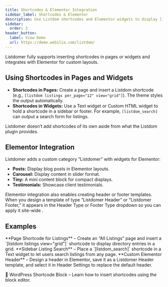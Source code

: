 ```yaml
---
title: Shortcodes & Elementor Integration
sidebar_label: Shortcodes & Elementor
description: Use Listdom shortcodes and Elementor widgets to display listings and design headers or footers.
sidebar:
  order: 3
header_button:
  label: View Demo
  url: https://demo.webilia.com/listdom/
---
```


Listdomer fully supports inserting shortcodes in pages or widgets and integrates with Elementor for custom layouts.

## Using Shortcodes in Pages and Widgets

- **Shortcodes in Pages:** Create a page and insert a Listdom shortcode (e.g., `[listdom listings per_page="12" view="grid"]`). The theme styles the output automatically.
- **Shortcodes in Widgets:** Use a Text widget or Custom HTML widget to hold a shortcode in a sidebar or footer. For example, `[listdom_search]` can output a search form for listings.

<Aside type="note">Listdomer doesn’t add shortcodes of its own aside from what the Listdom plugin provides.</Aside>

## Elementor Integration

Listdomer adds a custom category “Listdomer” with widgets for Elementor:

- **Posts:** Display blog posts in Elementor layouts.
- **Carousel:** Display content in slider format.
- **Tiny:** A mini content block for compact displays.
- **Testimonials:** Showcase client testimonials.

Elementor integration also enables creating header or footer templates. When you design a template of type “Listdomer Header” or “Listdomer Footer,” it appears in the Header Type or Footer Type dropdown so you can apply it site-wide <Badge text="Tip" />.

## Examples

<CardGrid>
  <Card>**Page Shortcode for Listings** – Create an “All Listings” page and insert a `[listdom listings view="grid"]` shortcode to display directory entries in a grid.</Card>
  <Card>**Sidebar Listing Search** – Place a `[listdom_search]` shortcode in a Text widget to let users search listings from any page.</Card>
  <Card>**Custom Elementor Header** – Design a header in Elementor, save it as a Listdomer Header template, and select it in Header Settings to replace the default header.</Card>
</CardGrid>

<LinkCard href="https://wordpress.org/documentation/article/shortcode-block/">🔗 WordPress Shortcode Block – Learn how to insert shortcodes using the block editor.</LinkCard>

